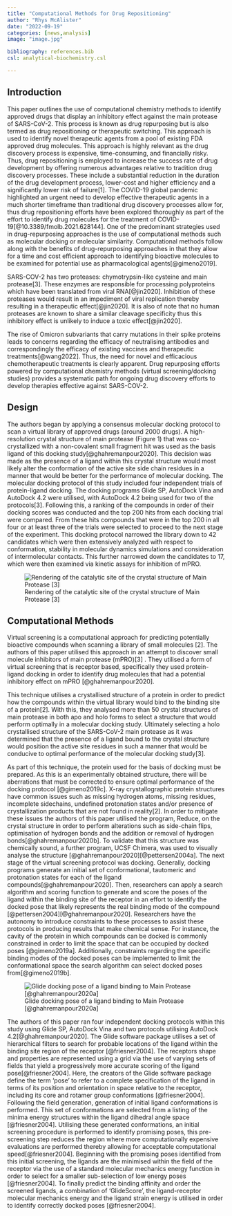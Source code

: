 ```yaml
---
title: "Computational Methods for Drug Repositioning"
author: "Rhys McAlister"
date: "2022-09-19"
categories: [news,analysis]
image: "image.jpg"

bibliography: references.bib
csl: analytical-biochemistry.csl

---
```


## Introduction

This paper outlines the use of computational chemistry methods to identify approved drugs that display an inhibitory effect against the main protease of SARS-CoV-2. This process is known as drug repurposing but is also termed as drug repositioning or therapeutic switching. This approach is used to identify novel therapeutic agents from a pool of existing FDA approved drug molecules. This approach is highly relevant as the drug discovery process is expensive, time-consuming, and financially risky. Thus, drug repositioning is employed to increase the success rate of drug development by offering numerous advantages relative to tradition drug discovery processes. These include a substantial reduction in the duration of the drug development process, lower-cost and higher efficiency and a significantly lower risk of failure\[1\]. The COVID-19 global pandemic highlighted an urgent need to develop effective therapeutic agents in a much shorter timeframe than traditional drug discovery processes allow for, thus drug repositioning efforts have been explored thoroughly as part of the effort to identify drug molecules for the treatment of COVID-19[@10.3389/fmolb.2021.628144]. One of the predominant strategies used in drug-repurposing approaches is the use of computational methods such as molecular docking or molecular similarity. Computational methods follow along with the benefits of drug-repurposing approaches in that they allow for a time and cost efficient approach to identifying bioactive molecules to be examined for potential use as pharmacological agents[@gimeno2019].


SARS-COV-2 has two proteases: chymotrypsin-like cysteine and main protease\[3\]. These enzymes are responsible for processing polyproteins which have been translated from viral RNA[@jin2020]. Inhibition of these proteases would result in an impediment of viral replication thereby resulting in a therapeutic effect[@jin2020]. It is also of note that no human proteases are known to share a similar cleavage specificity thus this inhibitory effect is unlikely to induce a toxic effect[@jin2020].

The rise of Omicron subvariants that carry mutations in their spike proteins leads to concerns regarding the efficacy of neutralising antibodies and correspondingly the efficacy of existing vaccines and therapeutic treatments[@wang2022]. Thus, the need for novel and efficacious chemotherapeutic treatments is clearly apparent. Drug repurposing efforts powered by computational chemistry methods (virtual screening/docking studies) provides a systematic path for ongoing drug discovery efforts to develop therapies effective against SARS-COV-2.

## Design

The authors began by applying a consensus molecular docking protocol to scan a virtual library of approved drugs (around 2000 drugs). A high-resolution crystal structure of main protease (Figure 1) that was co-crystallized with a non-covalent small fragment hit was used as the basis ligand of this docking study[@ghahremanpour2020]. This decision was made as the presence of a ligand within this crystal structure would most likely alter the conformation of the active site side chain residues in a manner that would be better for the performance of molecular docking. The molecular docking protocol of this study included four independent trials of protein-ligand docking. The docking programs Glide SP, AutoDock Vina and AutoDock 4.2 were utilised, with AutoDock 4.2 being used for two of the protocols\[3\]. Following this, a ranking of the compounds in order of their docking scores was conducted and the top 200 hits from each docking trial were compared. From these hits compounds that were in the top 200 in all four or at least three of the trials were selected to proceed to the next stage of the experiment. This docking protocol narrowed the library down to 42 candidates which were then extensively analyzed with respect to conformation, stability in molecular dynamics simulations and consideration of intermolecular contacts. This further narrowed down the candidates to 17, which were then examined via kinetic assays for inhibition of mPRO.

```{=tex}
\begin{figure}[htp]
    \centering
    \includegraphics[width=8cm]{Figures/123.PNG}
    \caption{Rendering of the catalytic site of the crystal structure of Main Protease [3]}
    \label{fig:spectra}
\end{figure}
```
![Rendering of the catalytic site of the crystal structure of Main Protease \[3\]](Figures/123.PNG)

## Computational Methods

Virtual screening is a computational approach for predicting potentially bioactive compounds when scanning a library of small molecules \[2\]. The authors of this paper utilised this approach in an attempt to discover small molecule inhibitors of main protease (mPRO)\[3\] . They utilised a form of virtual screening that is receptor based, specifically they used protein-ligand docking in order to identify drug molecules that had a potential inhibitory effect on mPRO [@ghahremanpour2020].\

This technique utilises a crystallised structure of a protein in order to predict how the compounds within the virtual library would bind to the binding site of a protein\[2\]. With this, they analysed more than 50 crystal structures of main protease in both apo and holo forms to select a structure that would perform optimally in a molecular docking study. Ultimately selecting a holo crystallised structure of the SARS-CoV-2 main protease as it was determined that the presence of a ligand bound to the crystal structure would position the active site residues in such a manner that would be conducive to optimal performance of the molecular docking study\[3\].

As part of this technique, the protein used for the basis of docking must be prepared. As this is an experimentally obtained structure, there will be aberrations that must be corrected to ensure optimal performance of the docking protocol [@gimeno2019c]. X-ray crystallographic protein structures have common issues such as missing hydrogen atoms, missing residues, incomplete sidechains, undefined protonation states and/or presence of crystallization products that are not found in reality\[2\]. In order to mitigate these issues the authors of this paper utilised the program, Reduce, on the crystal structure in order to perform alterations such as side-chain flips, optimisation of hydrogen bonds and the addition or removal of hydrogen bonds[@ghahremanpour2020b]. To validate that this structure was chemically sound, a further program, UCSF Chimera, was used to visually analyse the structure [@ghahremanpour2020][@pettersen2004a]. The next stage of the virtual screening protocol was docking. Generally, docking programs generate an initial set of conformational, tautomeric and protonation states for each of the ligand compounds[@ghahremanpour2020]. Then, researchers can apply a search algorithm and scoring function to generate and score the poses of the ligand within the binding site of the receptor in an effort to identify the docked pose that likely represents the real binding mode of the compound [@pettersen2004][@ghahremanpour2020]. Researchers have the autonomy to introduce constraints to these processes to assist these protocols in producing results that make chemical sense. For instance, the cavity of the protein in which compounds can be docked is commonly constrained in order to limit the space that can be occupied by docked poses [@gimeno2019a]. Additionally, constraints regarding the specific binding modes of the docked poses can be implemented to limit the conformational space the search algorithm can select docked poses from[@gimeno2019b].

```{=tex}
\begin{figure}[htp]
    \centering
    \includegraphics[width=8cm]{Figures/234.png}
    \caption{Glide docking pose of a ligand binding to Main Protease [3]}
    \label{fig:spectra}
\end{figure}
```
![Glide docking pose of a ligand binding to Main Protease [@ghahremanpour2020a]](Figures/234.PNG)

The authors of this paper ran four independent docking protocols within this study using Glide SP, AutoDock Vina and two protocols utilising AutoDock 4.2[@ghahremanpour2020]. The Glide software package utilises a set of hierarchical filters to search for probable locations of the ligand within the binding site region of the receptor [@friesner2004]. The receptors shape and properties are represented using a grid via the use of varying sets of fields that yield a progressively more accurate scoring of the ligand pose[@friesner2004]. Here, the creators of the Glide software package define the term 'pose' to refer to a complete specification of the ligand in terms of its position and orientation in space relative to the receptor, including its core and rotamer group conformations [@friesner2004]. Following the field generation, generation of initial ligand conformations is performed. This set of conformations are selected from a listing of the minima energy structures within the ligand dihedral angle space [@friesner2004]. Utilising these generated conformations, an initial screening procedure is performed to identify promising poses, this pre-screening step reduces the region where more computationally expensive evaluations are performed thereby allowing for acceptable computational speed[@friesner2004]. Beginning with the promising poses identified from this initial screening, the ligands are the minimised within the field of the receptor via the use of a standard molecular mechanics energy function in order to select for a smaller sub-selection of low energy poses [@friesner2004]. To finally predict the binding affinity and order the screened ligands, a combination of 'GlideScore', the ligand-receptor molecular mechanics energy and the ligand strain energy is utilised in order to identify correctly docked poses [@friesner2004].

## 

